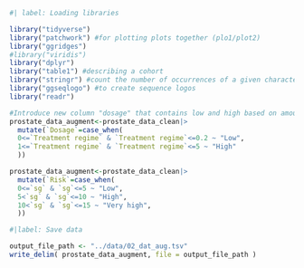 ```r
#| label: Loading libraries

library("tidyverse")
library("patchwork") #for plotting plots together (plo1/plot2)
library("ggridges")
#library("viridis")
library("dplyr")
library("table1") #describing a cohort
library("stringr") #count the number of occurrences of a given character in a string
library("ggseqlogo") #to create sequence logos
library("readr")
```

```r

#Introduce new column "dosage" that contains low and high based on amount of drug used
prostate_data_augment<-prostate_data_clean|>
  mutate(`Dosage`=case_when(
  0<=`Treatment regime` & `Treatment regime`<=0.2 ~ "Low",
  1<=`Treatment regime` & `Treatment regime`<=5 ~ "High"
  ))

prostate_data_augment<-prostate_data_clean|>
  mutate(`Risk`=case_when(
  0<=`sg` & `sg`<=5 ~ "Low",
  5<`sg` & `sg`<=10 ~ "High",
  10<`sg` & `sg`<=15 ~ "Very high",
  ))
```


```r
#|label: Save data

output_file_path <- "../data/02_dat_aug.tsv"
write_delim( prostate_data_augment, file = output_file_path )
```


